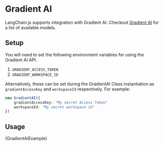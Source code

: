# Gradient AI

LangChain.js supports integration with Gradient AI. Checkout [Gradient AI](https://docs.gradient.ai/docs) for a list of available models.

## Setup

You will need to set the following environment variables for using the Gradient AI API.

1. `GRADIENT_ACCESS_TOKEN`
2. `GRADIENT_WORKSPACE_ID`

Alternatively, these can be set during the GradientAI Class instantiation as `gradientAccessKey` and `workspaceId` respectively.
For example:

```typescript
new GradientAI({
    gradientAccessKey: "My secret Access Token"
    workspaceId: "My secret workspace id"
})
```

## Usage


<CodeBlock language="typescript">{GradientAiExample}</CodeBlock>

